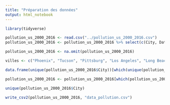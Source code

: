 ```yaml
---
title: "Préparation des données"
output: html_notebook
---
```


```r
library(tidyverse)

pollution_us_2000_2016 <- read.csv("../pollution_us_2000_2016.csv")
pollution_us_2000_2016 <- pollution_us_2000_2016 %>% select(c(City, Date.Local, NO2.AQI, O3.AQI, SO2.AQI, CO.AQI))
```

```r
pollution_us_2000_2016 <- na.omit(pollution_us_2000_2016)
```

```r
villes <- c("Phoenix", "Tucson", "Pittsburg", "Los Angeles", "Long Beach", "Victorville", "San Diego", "San Francisco", "Washington", "Chicago", "Kansas City", "Ashland", "Louisville", "Detroit", "Camden", "New York", "Charlotte", "Pittsburgh", "Philadelphia", "Dallas", "Houston", "Oakland", "Boston", "Miami", "Portland", "San Antonio", "Cleveland", "Oklahoma City", "Salt Lake City", "Seattle")

data.frame(unique(pollution_us_2000_2016$City))[which(unique(pollution_us_2000_2016$City) %in% villes),1]
```

```r
pollution_us_2000_2016 <- pollution_us_2000_2016[which(pollution_us_2000_2016$City %in% villes),]
```

```r
unique(pollution_us_2000_2016$City)
```

```r
write_csv2(pollution_us_2000_2016, "data_pollution.csv")
```

